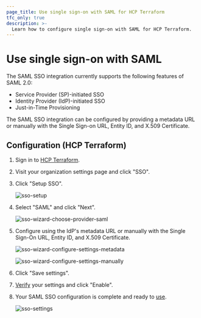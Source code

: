 ```yaml
---
page_title: Use single sign-on with SAML for HCP Terraform
tfc_only: true
description: >-
  Learn how to configure single sign-on with SAML for HCP Terraform.
---
```


# Use single sign-on with SAML

The SAML SSO integration currently supports the following features of SAML 2.0:

- Service Provider (SP)-initiated SSO
- Identity Provider (IdP)-initiated SSO
- Just-in-Time Provisioning

The SAML SSO integration can be configured by providing a metadata URL or manually with the Single Sign-on URL, Entity ID, and X.509 Certificate.

## Configuration (HCP Terraform)

1. Sign in to [HCP Terraform](https://app.terraform.io/).

1. Visit your organization settings page and click "SSO".

1. Click "Setup SSO".

   ![sso-setup](/img/docs/setup.png)

1. Select "SAML" and click "Next".

   ![sso-wizard-choose-provider-saml](/img/docs/wizard-choose-provider-saml.png)

1. Configure using the IdP's metadata URL or manually with the Single Sign-On URL, Entity ID, and X.509 Certificate.

   ![sso-wizard-configure-settings-metadata](/img/docs/wizard-configure-settings-metadata.png)

   ![sso-wizard-configure-settings-manually](/img/docs/wizard-configure-settings-manually.png)

1. Click "Save settings".

1. [Verify](/terraform/cloud-docs/users-teams-organizations/single-sign-on/testing) your settings and click "Enable".

1. Your SAML SSO configuration is complete and ready to [use](/terraform/cloud-docs/users-teams-organizations/single-sign-on#signing-in-with-sso).

   ![sso-settings](/img/docs/settings-saml.png)
